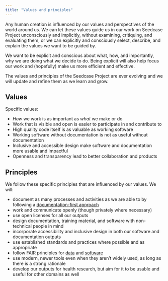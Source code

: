 ```yaml
---
title: "Values and principles"
---
```


Any human creation is influenced by our values and perspectives of the
world around us. We can let these values guide us in our work on
Seedcase Project unconsciously and implicitly, without examining,
critiquing, and evaluating them, or we can explicitly and consciously
select, describe, and explain the values we want to be guided by.

We want to be explicit and conscious about what, how, and importantly,
why we are doing what we decide to do. Being explicit will also help
focus our work and (hopefully) make us more efficient and effective.

The values and principles of the Seedcase Project are ever evolving and
we will update and refine them as we learn and grow.

## Values

Specific values:

-   *How* we work is as important as *what* we make or do
-   Work that is visible and open is easier to participate in and
    contribute to
-   High quality code itself is as valuable as working software
-   Working software without documentation is not as useful without
    documentation
-   Inclusive and accessible design make software and documentation more
    usable and impactful
-   Openness and transparency lead to better collaboration and products

## Principles

We follow these specific principles that are influenced by our values.
We will:

-   document as many processes and activities as we are able to by
    following a [documentation-first
    approach](https://community.seedcase-project.org/guides/documentation-first)
-   work and communicate openly (though privately where necessary)
-   use open licenses for all our outputs
-   design documentation, training material, and software with
    non-technical people in mind
-   incorporate accessibility and inclusive design in both our software
    and documentation outputs
-   use established standards and practices where possible and as
    appropriate
-   follow FAIR principles for
    [data](https://www.go-fair.org/fair-principles/) and
    [software](https://fair-software.nl/)
-   use modern, newer tools even when they aren't widely used, as long
    as there is a strong rationale
-   develop our outputs for health research, but aim for it to be usable
    and useful for other domains as well
